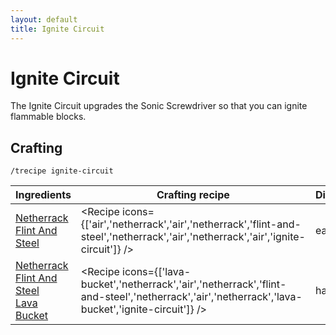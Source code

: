 ```yaml
---
layout: default
title: Ignite Circuit
---
```



Ignite Circuit
===================

The Ignite Circuit upgrades the Sonic Screwdriver so that you can ignite flammable blocks.

## Crafting

`/trecipe ignite-circuit`

| Ingredients | Crafting recipe | Difficulty |
| ----------- | --------------- | ------------- |
| [Netherrack](https://minecraft.wiki/w/Netherrack)<br/>[Flint And Steel](https://minecraft.wiki/w/Flint_And_Steel) | <Recipe icons={['air','netherrack','air','netherrack','flint-and-steel','netherrack','air','netherrack','air','ignite-circuit']} /> | easy |
| [Netherrack](https://minecraft.wiki/w/Netherrack)<br/>[Flint And Steel](https://minecraft.wiki/w/Flint_And_Steel)<br/>[Lava Bucket](https://minecraft.wiki/w/Lava_Bucket) | <Recipe icons={['lava-bucket','netherrack','air','netherrack','flint-and-steel','netherrack','air','netherrack','lava-bucket','ignite-circuit']} /> | hard |
